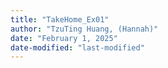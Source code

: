 ```yaml
---
title: "TakeHome_Ex01"
author: "TzuTing Huang, (Hannah)"
date: "February 1, 2025"
date-modified: "last-modified"
---
```

